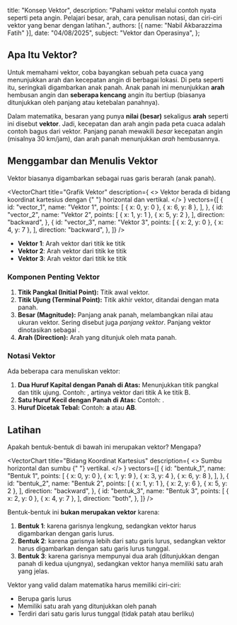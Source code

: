 
  title: "Konsep Vektor",
  description: "Pahami vektor melalui contoh nyata seperti peta angin. Pelajari besar, arah, cara penulisan notasi, dan ciri-ciri vektor yang benar dengan latihan.",
  authors: [{ name: "Nabil Akbarazzima Fatih" }],
  date: "04/08/2025",
  subject: "Vektor dan Operasinya",
};

## Apa Itu Vektor?

Untuk memahami vektor, coba bayangkan sebuah peta cuaca yang menunjukkan arah dan kecepatan angin di berbagai lokasi. Di peta seperti itu, seringkali digambarkan anak panah. Anak panah ini menunjukkan **arah** hembusan angin dan **seberapa kencang** angin itu bertiup (biasanya ditunjukkan oleh panjang atau ketebalan panahnya).

Dalam matematika, besaran yang punya **nilai (besar)** sekaligus **arah** seperti ini disebut **vektor**. Jadi, kecepatan dan arah angin pada peta cuaca adalah contoh bagus dari vektor. Panjang panah mewakili _besar_ kecepatan angin (misalnya 30 km/jam), dan arah panah menunjukkan _arah_ hembusannya.

## Menggambar dan Menulis Vektor

Vektor biasanya digambarkan sebagai ruas garis berarah (anak panah).

<VectorChart
  title="Grafik Vektor"
  description={
    <>
      Vektor berada di bidang koordinat kartesius dengan <InlineMath math="x" />{" "}
      horizontal dan <InlineMath math="y" /> vertikal.
    </>
  }
  vectors={[
    {
      id: "vector_1",
      name: "Vektor 1",
      points: [
        { x: 0, y: 0 },
        { x: 6, y: 8 },
      ],
    },
    {
      id: "vector_2",
      name: "Vektor 2",
      points: [
        { x: 1, y: 1 },
        { x: 5, y: 2 },
      ],
      direction: "backward",
    },
    {
      id: "vector_3",
      name: "Vektor 3",
      points: [
        { x: 2, y: 0 },
        { x: 4, y: 7 },
      ],
      direction: "backward",
    },
  ]}
/>

- **Vektor 1**: Arah vektor dari titik <InlineMath math="(0, 0)" /> ke titik <InlineMath math="(6, 8)" />
- **Vektor 2**: Arah vektor dari titik <InlineMath math="(5, 2)" /> ke titik <InlineMath math="(1, 1)" />
- **Vektor 3**: Arah vektor dari titik <InlineMath math="(4, 7)" /> ke titik <InlineMath math="(2, 0)" />

### Komponen Penting Vektor

1.  **Titik Pangkal (Initial Point):** Titik awal vektor.
2.  **Titik Ujung (Terminal Point):** Titik akhir vektor, ditandai dengan mata panah.
3.  **Besar (Magnitude):** Panjang anak panah, melambangkan nilai atau ukuran vektor. Sering disebut juga _panjang vektor_. Panjang vektor <InlineMath math="\overrightarrow{AB}" /> dinotasikan sebagai <InlineMath math="|\overrightarrow{AB}|" />.
4.  **Arah (Direction):** Arah yang ditunjuk oleh mata panah.

### Notasi Vektor

Ada beberapa cara menuliskan vektor:

1.  **Dua Huruf Kapital dengan Panah di Atas:** Menunjukkan titik pangkal dan titik ujung. Contoh: <InlineMath math="\overrightarrow{AB}" />, artinya vektor dari titik A ke titik B.
2.  **Satu Huruf Kecil dengan Panah di Atas:** Contoh: <InlineMath math="\vec{a}" />.
3.  **Huruf Dicetak Tebal:** Contoh: **a** atau **AB**.

## Latihan

Apakah bentuk-bentuk di bawah ini merupakan vektor? Mengapa?

<VectorChart
  title="Bidang Koordinat Kartesius"
  description={
    <>
      Sumbu <InlineMath math="x" /> horizontal dan sumbu <InlineMath math="y" />{" "}
      vertikal.
    </>
  }
  vectors={[
    {
      id: "bentuk_1",
      name: "Bentuk 1",
      points: [
        { x: 0, y: 0 },
        { x: 1, y: 9 },
        { x: 3, y: 4 },
        { x: 6, y: 8 },
      ],
    },
    {
      id: "bentuk_2",
      name: "Bentuk 2",
      points: [
        { x: 1, y: 1 },
        { x: 2, y: 6 },
        { x: 5, y: 2 },
      ],
      direction: "backward",
    },
    {
      id: "bentuk_3",
      name: "Bentuk 3",
      points: [
        { x: 2, y: 0 },
        { x: 4, y: 7 },
      ],
      direction: "both",
    },
  ]}
/>

Bentuk-bentuk ini **bukan merupakan vektor** karena:

1. **Bentuk 1**: karena garisnya lengkung, sedangkan vektor harus digambarkan dengan garis lurus.
2. **Bentuk 2**: karena garisnya lebih dari satu garis lurus, sedangkan vektor harus digambarkan dengan satu garis lurus tunggal.
3. **Bentuk 3**: karena garisnya mempunyai dua arah (ditunjukkan dengan panah di kedua ujungnya), sedangkan vektor hanya memiliki satu arah yang jelas.

Vektor yang valid dalam matematika harus memiliki ciri-ciri:

- Berupa garis lurus
- Memiliki satu arah yang ditunjukkan oleh panah
- Terdiri dari satu garis lurus tunggal (tidak patah atau berliku)
